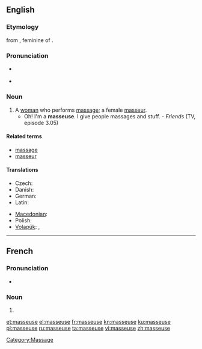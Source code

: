 {{also|Masseuse}}
==English==

===Etymology===
from {{etyl|fr}} {{term|masseuse|lang=fr}}, feminine of {{term|masseur|lang=fr||one who performs a massage}}.

===Pronunciation===
* {{a|UK}} {{IPA|/maˈsɜːz/}}
* {{a|US}} {{IPA|/məˈsuːs/}}

===Noun===
{{en-noun}}

# A [[woman]] who performs [[massage]]; a female [[masseur]].
#* Oh! I'm a '''masseuse'''. I give people massages and stuff. - ''Friends'' (TV, episode 3.05)

====Related terms====
* [[massage]]
* [[masseur]]

====Translations====
{{trans-top|a female masseur}}
* Czech: {{t-|cs|masérka|f}}
* Danish: {{t-|da|massøse|c}}
* German: {{t+|de|Masseurin|f}}
* Latin: {{t|la|tractatrix|f|alt=tractātrīx}}
{{trans-mid}}
* [[Macedonian]]: {{t|mk|масерка|f|tr=máserka}}
* Polish: {{t+|pl|masażystka|f}}
* [[Volapük]]: {{qualifier|male or female}} {{t|vo|masetan}}, {{qualifier|female}} {{t|vo|jimasetan}}
{{trans-bottom}}

[[Category:Massage]]

----

==French==

===Pronunciation===
* {{IPA|/masøz/|lang=fr}}

===Noun===
{{head|fr|noun|g=f}}

# {{feminine of|masseur|lang=fr}}

[[et:masseuse]]
[[el:masseuse]]
[[fr:masseuse]]
[[kn:masseuse]]
[[ku:masseuse]]
[[pl:masseuse]]
[[ru:masseuse]]
[[ta:masseuse]]
[[vi:masseuse]]
[[zh:masseuse]]